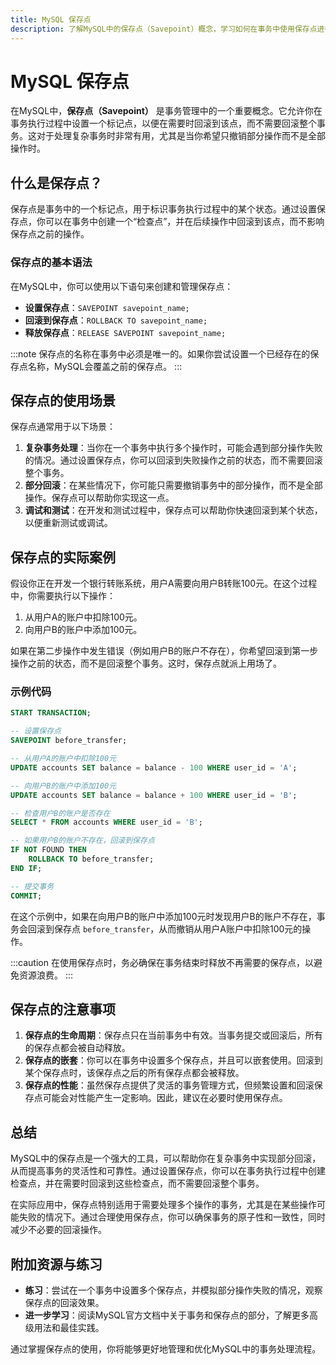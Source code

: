 ```yaml
---
title: MySQL 保存点
description: 了解MySQL中的保存点（Savepoint）概念，学习如何在事务中使用保存点进行部分回滚，并通过实际案例掌握其应用场景。
---
```


# MySQL 保存点

在MySQL中，**保存点（Savepoint）** 是事务管理中的一个重要概念。它允许你在事务执行过程中设置一个标记点，以便在需要时回滚到该点，而不需要回滚整个事务。这对于处理复杂事务时非常有用，尤其是当你希望只撤销部分操作而不是全部操作时。

## 什么是保存点？

保存点是事务中的一个标记点，用于标识事务执行过程中的某个状态。通过设置保存点，你可以在事务中创建一个“检查点”，并在后续操作中回滚到该点，而不影响保存点之前的操作。

### 保存点的基本语法

在MySQL中，你可以使用以下语句来创建和管理保存点：

- **设置保存点**：`SAVEPOINT savepoint_name;`
- **回滚到保存点**：`ROLLBACK TO savepoint_name;`
- **释放保存点**：`RELEASE SAVEPOINT savepoint_name;`

:::note
保存点的名称在事务中必须是唯一的。如果你尝试设置一个已经存在的保存点名称，MySQL会覆盖之前的保存点。
:::

## 保存点的使用场景

保存点通常用于以下场景：

1. **复杂事务处理**：当你在一个事务中执行多个操作时，可能会遇到部分操作失败的情况。通过设置保存点，你可以回滚到失败操作之前的状态，而不需要回滚整个事务。
2. **部分回滚**：在某些情况下，你可能只需要撤销事务中的部分操作，而不是全部操作。保存点可以帮助你实现这一点。
3. **调试和测试**：在开发和测试过程中，保存点可以帮助你快速回滚到某个状态，以便重新测试或调试。

## 保存点的实际案例

假设你正在开发一个银行转账系统，用户A需要向用户B转账100元。在这个过程中，你需要执行以下操作：

1. 从用户A的账户中扣除100元。
2. 向用户B的账户中添加100元。

如果在第二步操作中发生错误（例如用户B的账户不存在），你希望回滚到第一步操作之前的状态，而不是回滚整个事务。这时，保存点就派上用场了。

### 示例代码

```sql
START TRANSACTION;

-- 设置保存点
SAVEPOINT before_transfer;

-- 从用户A的账户中扣除100元
UPDATE accounts SET balance = balance - 100 WHERE user_id = 'A';

-- 向用户B的账户中添加100元
UPDATE accounts SET balance = balance + 100 WHERE user_id = 'B';

-- 检查用户B的账户是否存在
SELECT * FROM accounts WHERE user_id = 'B';

-- 如果用户B的账户不存在，回滚到保存点
IF NOT FOUND THEN
    ROLLBACK TO before_transfer;
END IF;

-- 提交事务
COMMIT;
```

在这个示例中，如果在向用户B的账户中添加100元时发现用户B的账户不存在，事务会回滚到保存点 `before_transfer`，从而撤销从用户A账户中扣除100元的操作。

:::caution
在使用保存点时，务必确保在事务结束时释放不再需要的保存点，以避免资源浪费。
:::

## 保存点的注意事项

1. **保存点的生命周期**：保存点只在当前事务中有效。当事务提交或回滚后，所有的保存点都会被自动释放。
2. **保存点的嵌套**：你可以在事务中设置多个保存点，并且可以嵌套使用。回滚到某个保存点时，该保存点之后的所有保存点都会被释放。
3. **保存点的性能**：虽然保存点提供了灵活的事务管理方式，但频繁设置和回滚保存点可能会对性能产生一定影响。因此，建议在必要时使用保存点。

## 总结

MySQL中的保存点是一个强大的工具，可以帮助你在复杂事务中实现部分回滚，从而提高事务的灵活性和可靠性。通过设置保存点，你可以在事务执行过程中创建检查点，并在需要时回滚到这些检查点，而不需要回滚整个事务。

在实际应用中，保存点特别适用于需要处理多个操作的事务，尤其是在某些操作可能失败的情况下。通过合理使用保存点，你可以确保事务的原子性和一致性，同时减少不必要的回滚操作。

## 附加资源与练习

- **练习**：尝试在一个事务中设置多个保存点，并模拟部分操作失败的情况，观察保存点的回滚效果。
- **进一步学习**：阅读MySQL官方文档中关于事务和保存点的部分，了解更多高级用法和最佳实践。

通过掌握保存点的使用，你将能够更好地管理和优化MySQL中的事务处理流程。